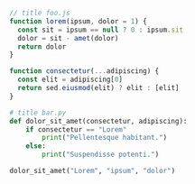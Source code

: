 
<Tabs>

```js
// title foo.js
function lorem(ipsum, dolor = 1) {
  const sit = ipsum == null ? 0 : ipsum.sit
  dolor = sit - amet(dolor)
  return dolor
}

function consectetur(...adipiscing) {
  const elit = adipiscing[0]
  return sed.eiusmod(elit) ? elit : [elit]
}
```

```py
# title bar.py
def dolor_sit_amet(consectetur, adipiscing):
    if consectetur == "Lorem"
        print("Pellentesque habitant.")
    else:
        print("Suspendisse potenti.")

dolor_sit_amet("Lorem", "ipsum", "dolor")
```

</Tabs>
